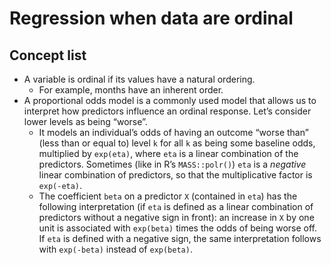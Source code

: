 # Regression when data are ordinal

## Concept list

- A variable is ordinal if its values have a natural ordering.
	- For example, months have an inherent order.
- A proportional odds model is a commonly used model that allows us to interpret how predictors influence an ordinal response. Let's consider lower levels as being "worse".
	- It models an individual's odds of having an outcome "worse than" (less than or equal to) level `k` for all `k` as being some baseline odds, multiplied by `exp(eta)`, where `eta` is a linear combination of the predictors. Sometimes (like in R's `MASS::polr()`) `eta` is a _negative_ linear combination of predictors, so that the multiplicative factor is `exp(-eta)`.
	- The coefficient `beta` on a predictor `X` (contained in `eta`) has the following interpretation (if `eta` is defined as a linear combination of predictors without a negative sign in front): an increase in `X` by one unit is associated with `exp(beta)` times the odds of being worse off. If `eta` is defined with a negative sign, the same interpretation follows with `exp(-beta)` instead of `exp(beta)`.

